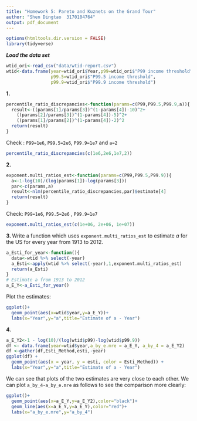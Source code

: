 ```yaml
---
title: "Homework 5: Pareto and Kuznets on the Grand Tour"
author: "Shen Dingtao  3170104764"
output: pdf_document
---
```

```r
options(htmltools.dir.version = FALSE)
library(tidyverse)
```
**_Load the data set_**
```r
wtid_ori<-read_csv("data/wtid-report.csv")
wtid<-data.frame(year=wtid_ori$Year,p99=wtid_ori$"P99 income threshold",
                 p99.5=wtid_ori$"P99.5 income threshold",
                 p99.9=wtid_ori$"P99.9 income threshold")
```


**1. **
```r
percentile_ratio_discrepancies<-function(params=c(P99,P99.5,P99.9,a)){
  result<-((params[1]/params[3])^(1-params[4])-10)^2+
    ((params[2]/params[3])^(1-params[4])-5)^2+
    ((params[1]/params[2])^(1-params[4])-2)^2
  return(result)
}
```
Check : `P99=1e6`, `P99.5=2e6`, `P99.9=1e7` and `a=2`
```r
percentile_ratio_discrepancies(c(1e6,2e6,1e7,2))
```
**2.**
```r
exponent.multi_ratios_est<-function(params=c(P99,P99.5,P99.9)){
  a<-1-log(10)/(log(params[1])-log(params[3]))
  par<-c(params,a)
  result<-nlm(percentile_ratio_discrepancies,par)$estimate[4]
  return(result)
}
```
Check: `P99=1e6`, `P99.5=2e6` , `P99.9=1e7`
```r
exponent.multi_ratios_est(c(1e+06, 2e+06, 1e+07))
```
**3. **
Write a function which uses  `exponent.multi_ratios_est` to estimate $a$ for the US for every year from 1913 to 2012.  
```r
a_Esti_for_year<-function(){
  data<-wtid %>% select(-year)
  a_Esti<-apply(wtid %>% select(-year),1,exponent.multi_ratios_est)
  return(a_Esti)
}
# Estimate a from 1913 to 2012
a_E_Y<-a_Esti_for_year()
```
Plot the estimates:
```r
ggplot()+
  geom_point(aes(x=wtid$year,y=a_E_Y))+
  labs(x="Year",y="a",title="Estimate of a - Year")
```
**4. **
```r
a_E_Y2<-1 - log(10)/(log(wtid$p99)-log(wtid$p99.9))
df <- data.frame(year=wtid$year,a_by_e.mre = a_E_Y, a_by_4 = a_E_Y2)
df <-gather(df,Esti_Method,esti,-year)
ggplot(df) + 
  geom_point(aes(x = year, y = esti, color = Esti_Method)) + 
  labs(x="Year",y="a",title="Estimate of a - Year")
```

We can see that plots of the two estimates are very close to each other. We can plot `a_by_4-a_by_e.mre` as follows to see the comparison more clearly:
```r
ggplot()+
  geom_point(aes(x=a_E_Y,y=a_E_Y2),color="black")+
  geom_line(aes(x=a_E_Y,y=a_E_Y),color="red")+
  labs(x="a_by_e.mre",y="a_by_4")
```
